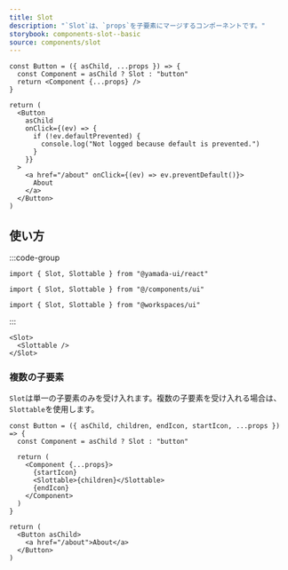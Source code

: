 ```yaml
---
title: Slot
description: "`Slot`は、`props`を子要素にマージするコンポーネントです。"
storybook: components-slot--basic
source: components/slot
---
```


```tsx preview functional
const Button = ({ asChild, ...props }) => {
  const Component = asChild ? Slot : "button"
  return <Component {...props} />
}

return (
  <Button
    asChild
    onClick={(ev) => {
      if (!ev.defaultPrevented) {
        console.log("Not logged because default is prevented.")
      }
    }}
  >
    <a href="/about" onClick={(ev) => ev.preventDefault()}>
      About
    </a>
  </Button>
)
```

## 使い方

:::code-group

```tsx [package]
import { Slot, Slottable } from "@yamada-ui/react"
```

```tsx [alias]
import { Slot, Slottable } from "@/components/ui"
```

```tsx [monorepo]
import { Slot, Slottable } from "@workspaces/ui"
```

:::

```tsx
<Slot>
  <Slottable />
</Slot>
```

### 複数の子要素

`Slot`は単一の子要素のみを受け入れます。複数の子要素を受け入れる場合は、`Slottable`を使用します。

```tsx preview functional
const Button = ({ asChild, children, endIcon, startIcon, ...props }) => {
  const Component = asChild ? Slot : "button"

  return (
    <Component {...props}>
      {startIcon}
      <Slottable>{children}</Slottable>
      {endIcon}
    </Component>
  )
}

return (
  <Button asChild>
    <a href="/about">About</a>
  </Button>
)
```
